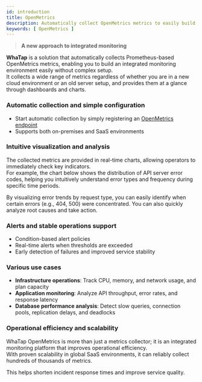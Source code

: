 ```yaml
---
id: introduction
title: OpenMetrics
description: Automatically collect OpenMetrics metrics to easily build an integrated monitoring environment without complex configuration.
keywords: [ OpenMetrics ]
---
```


> **A new approach to integrated monitoring**

**WhaTap** <Cmdname sid="openmetrics" className="uitext" /> is a solution that automatically collects Prometheus-based OpenMetrics metrics, enabling you to build an integrated monitoring environment easily without complex setup.  
It collects a wide range of metrics regardless of whether you are in a new cloud environment or an old server setup, and provides them at a glance through dashboards and charts.

### Automatic collection and simple configuration

* Start automatic collection by simply registering an [OpenMetrics endpoint](../openmetrics/install)  
* Supports both on-premises and SaaS environments

### Intuitive visualization and analysis

The collected metrics are provided in real-time charts, allowing operators to immediately check key indicators.  
For example, the chart below shows the distribution of API server error codes, helping you intuitively understand error types and frequency during specific time periods.

<ImgLang img='openmetrics-intro.png' desc='OpenMetrics Introduction' />

By visualizing error trends by request type, you can easily identify when certain errors (e.g., 404, 500) were concentrated. You can also quickly analyze root causes and take action.

### Alerts and stable operations support

* Condition-based alert policies  
* Real-time alerts when thresholds are exceeded  
* Early detection of failures and improved service stability

### Various use cases

* **Infrastructure operations**: Track CPU, memory, and network usage, and plan capacity  
* **Application monitoring**: Analyze API throughput, error rates, and response latency  
* **Database performance analysis**: Detect slow queries, connection pools, replication delays, and deadlocks

### Operational efficiency and scalability

WhaTap OpenMetrics is more than just a metrics collector; it is an integrated monitoring platform that improves operational efficiency.  
With proven scalability in global SaaS environments, it can reliably collect hundreds of thousands of metrics.

This helps shorten incident response times and improve service quality.